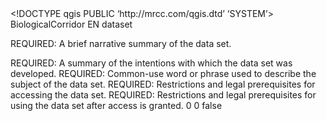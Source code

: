 <!DOCTYPE qgis PUBLIC 'http://mrcc.com/qgis.dtd' 'SYSTEM'>
<qgis version="3.42.0-Münster">
  <identifier>BiologicalCorridor</identifier>
  <parentidentifier></parentidentifier>
  <language>EN</language>
  <type>dataset</type>
  <title>BiologicalCorridor</title>
  <abstract>REQUIRED: A brief narrative summary of the data set.

REQUIRED: A summary of the intentions with which the data set was developed.</abstract>
  <keywords vocabulary="gmd:topicCategory">
    <keyword>REQUIRED: Common-use word or phrase used to describe the subject of the data set.</keyword>
  </keywords>
  <links>
    <link mimeType="" size="" url="file://" name="Shapefile" format="" type="Local Area Network" description=""/>
  </links>
  <dates/>
  <fees></fees>
  <constraints type="Access">REQUIRED: Restrictions and legal prerequisites for accessing the data set.</constraints>
  <rights>REQUIRED: Restrictions and legal prerequisites for using the data set after access is granted.</rights>
  <encoding></encoding>
  <crs>
    <spatialrefsys nativeFormat="Wkt">
      <wkt></wkt>
      <proj4></proj4>
      <srsid>0</srsid>
      <srid>0</srid>
      <authid></authid>
      <description></description>
      <projectionacronym></projectionacronym>
      <ellipsoidacronym></ellipsoidacronym>
      <geographicflag>false</geographicflag>
    </spatialrefsys>
  </crs>
  <extent>
    <spatial maxx="2929957.99998300010338426" maxz="0" minx="2658681.99999700020998716" maxy="1118516.50004100007936358" dimensions="2" crs="EPSG:4326" miny="1001471.93740299995988607" minz="0"/>
  </extent>
</qgis>
